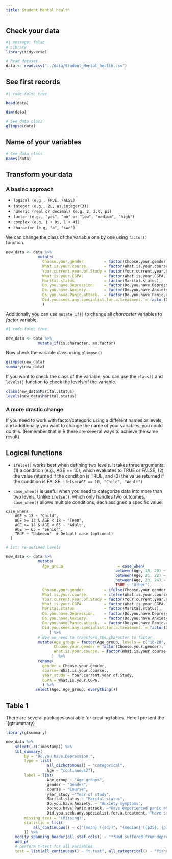 ```yaml
---
title: Student Mental health
---
```


## Check your data
```r
#| message: false
# Library
library(tidyverse)

```

```r
# Read dataset
data <- read.csv("../data/Student_Mental_health.csv")
```

:::  {.callout-note  icon=false collapse="true"}

## See first records
```r
#| code-fold: true

head(data)

dim(data)
```

:::

```r
# See data class
glimpse(data)
```

:::  {.callout-note  icon=false collapse="true"}

## Name of your variables
```r
# See data class
names(data)
```

:::

## Transform your data

### A basinc approach 

:::  {.callout-tip  icon=true collapse="true"}

- `logical (e.g., TRUE, FALSE)`
- `integer (e.g,, 2L, as.integer(3))`
- `numeric (real or decimal) (e.g, 2, 2.0, pi)`
- `factor (e.g., "yes", "no" or "low", "medium", "high")`
- `complex (e.g, 1 + 0i, 1 + 4i)`
- `character (e.g, "a", "swc")`

:::

We can change the class of the variable one by one using `factor()` function.
```r

new_data <- data %>%
              mutate(
                Choose.your.gender         = factor(Choose.your.gender),
                What.is.your.course.       = factor(What.is.your.course.),
                Your.current.year.of.Study = factor(Your.current.year.of.Study),
                What.is.your.CGPA.         = factor(What.is.your.CGPA.),
                Marital.status             = factor(Marital.status),
                Do.you.have.Depression.    = factor(Do.you.have.Depression.),
                Do.you.have.Anxiety.       = factor(Do.you.have.Anxiety.),
                Do.you.have.Panic.attack.  = factor(Do.you.have.Panic.attack.),
                Did.you.seek.any.specialist.for.a.treatment. = factor(Did.you.seek.any.specialist.for.a.treatment.)
                )
```

Additionally you can use `mutate_if()` to change all _characeter_ variables to _factor_ variable.

```r
#| code-fold: true

new_data <- data %>%
              mutate_if(is.character, as.factor)
```

Now check the variable class using `glimpse()`
```r
glimpse(new_data)
summary(new_data)
```

If you want to check the class of the variable, you can use the `class()` and `levels()` function to check the levels of the variable.
```r
class(new_data$Marital.status)
levels(new_data$Marital.status)
```


### A more drastic change

If you need to work with factor/categoric using a different names or levels, and additionally you want to change the name of your variables, you could do this. (Remember that in R there are several ways to achieve the same result).

:::  {.callout-tip  icon=true collapse="true"}
## Logical functions

- `ifelse()` works best when defining two levels. It takes three arguments: (1) a condition (e.g., AGE == 10), which evaluates to TRUE or FALSE, (2) the value returned if the condition is TRUE, and (3) the value returned if the condition is FALSE. `ifelse(AGE == 10, "Child", "Adult")`

- `case_when()` is useful when you need to categorize data into more than two levels. Unlike `ifelse()`, which only handles two outcomes, `case_when()` allows multiple conditions, each assigned a specific value.

```
case_when(
    AGE < 13 ~ "Child",
    AGE >= 13 & AGE < 18 ~ "Teen",
    AGE >= 18 & AGE < 65 ~ "Adult",
    AGE >= 65 ~ "Senior",
    TRUE ~ "Unknown"  # Default case (optional)
  )
```

:::

```r

# 1st: re-defined levels

new_data <- data %>%
              mutate(
                Age_group                        = case_when(
                                                between(Age, 18, 20) ~ "18-20",
                                                between(Age, 21, 22) ~ "21-22",
                                                between(Age, 23, 24) ~ "23-24",
                                                TRUE ~ "Other"),
                Choose.your.gender         = ifelse(Choose.your.gender == "Female", "F", "M"),
                What.is.your.course.       = ifelse(What.is.your.course. == "BCS" | What.is.your.course. == "BIT", "Courses A", "Courses B"),
                Your.current.year.of.Study = factor(Your.current.year.of.Study),
                What.is.your.CGPA.         = factor(What.is.your.CGPA.),
                Marital.status             = factor(Marital.status),
                Do.you.have.Depression.    = factor(Do.you.have.Depression.),
                Do.you.have.Anxiety.       = factor(Do.you.have.Anxiety.),
                Do.you.have.Panic.attack.  = factor(Do.you.have.Panic.attack.),
                Did.you.seek.any.specialist.for.a.treatment. = factor(Did.you.seek.any.specialist.for.a.treatment.)
                   ) %>%
              # Now we need to transform the character to factor
              mutate(Age_group = factor(Age_group, levels = c("18-20", "21-22", "23-24")),
                     Choose.your.gender = factor(Choose.your.gender),
                     What.is.your.course. = factor(What.is.your.course., levels = c("Courses A", "Courses B"))
                    )  %>%
              rename(
                gender = Choose.your.gender,
                course= What.is.your.course.,
                year_study = Your.current.year.of.Study,
                CGPA = What.is.your.CGPA.
                ) %>%
             select(Age, Age_group, everything())

```

## Table 1

There are several packages available for creating tables. Here I present the `{gtsummary}

```r
library(gtsummary)

new_data %>%
    select(-c(Timestamp)) %>%
    tbl_summary(
        by = "Do.you.have.Depression.",
        type = list(
                  all_dichotomous() ~ "categorical",
                  Age ~ "continuous2"),
        label = list(
                  Age_group ~ "Age groups",
                  gender ~ "Gender",
                  course ~ "Course",
                  year_study ~"Year of study",
                  Marital.status ~ "Marital status",
                  Do.you.have.Anxiety. ~ "Anxiety symptoms",
                  Do.you.have.Panic.attack. ~"Have experienced panic attacks",
                  Did.you.seek.any.specialist.for.a.treatment.~"Have sought any specialist for a treatment.	"),
        missing_text = "(Missing)",
        statistic = list(
            all_continuous() ~ c("{mean} ({sd})", "{median} ({p25}, {p75})", "{min}, {max}")
        )) %>%
    modify_spanning_header(all_stat_cols() ~ "**Had suffered from depression**") %>%
    add_p(
    # perform t-test for all variables
    test = list(all_continuous() ~ "t.test", all_categorical() ~ "fisher.test"))

```
